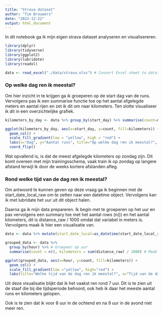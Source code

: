 ```yaml
---
title: "Strava dataset"
author: "Tim Brouwers"
date: "2022-12-22"
output: html_document
---
```


In dit notebook ga ik mijn eigen strava dataset analyseren en visualisereren.

```r
library(dplyr)
library(tidyverse)
library(ggplot2)
library(lubridate)
library(readxl)
```

```r
data <- read_excel("./data/strava.xlsx") # Convert Excel sheet to dataframe
```

### Op welke dag ren ik meestal?

Om hier inzicht in te krijgen ga ik groeperen op de start dag van de runs. Vervolgens pas ik een summarise functie toe op het aantal afgelegde meters en aantal rijen en zet ik dit om naar kilometers. Ten slotte visualiseer ik dit in een overzichtelijke grafiek.

```r
kilometers_by_day <- data %>% group_by(start_day) %>% summarise(count=n(), kilometers=sum(as.numeric(distance_raw)) / 1000)

ggplot(kilometers_by_day, aes(x=start_day, y=count, fill=kilometers)) +
  geom_col() +
  scale_fill_gradient(low = "yellow", high = "red") + 
  labs(x="Dag", y="Aantal runs", title="Op welke dag ren ik meestal?", fill="Totale kilometers") +
  coord_flip()
```

Wat opvallend is, is dat de meest afgelegde kilometers op zondag zijn. Dit komt overeen met mijn trainingsschema, vaak train ik op zondag op langere afstand terwijl ik door de weeks kortere afstanden afleg.

### Rond welke tijd van de dag ren ik meestal?

Om antwoord te kunnen geven op deze vraag ga ik beginnen met de start_date_local_raw om te zetten naar een datetime object. Vervolgens kan ik met lubridate het uur uit dit object halen.

Daarna ga ik mijn data prepareren. Ik begin met te groeperen op het uur en pas vervolgens een summary toe met het aantal rows (n()) en het aantal kilometers, dit is distance_raw / 1000 omdat dat variabel in meters is. Vervolgens maak ik hier een visualisatie van. 

```r
data <- data %>% mutate(start_date_local=as_datetime(start_date_local_raw)) %>% mutate(hour = hour(start_date_local)) # Muteer start_date_local_raw naar datetime, zodat ik de hour functie kan toepassen om hierop een summary te maken.

grouped_data <- data %>%
  group_by(hour) %>% # Groepeer op uur
  summarise(count = n(), kilometers = sum(distance_raw) / 1000) # Maak een summary van het aantal rijen n() en aantal kilometers = sum(distance_raw) / 1000

ggplot(grouped_data, aes(x=hour, y=count, fill=kilometers)) + 
  geom_col() +
  scale_fill_gradient(low ="yellow", high="red") + 
  labs(title="Welke tijd van de dag ren ik meestal?", x="Tijd van de dag", y="Aantal runs", fill="Totale kilometers")
```

Uit deze visualisatie blijkt dat ik het vaakst ren rond 7 uur. Dit is te zien uit de staaf die bij die tijdsperiode behoord, ook heb ik daar het meeste aantal runs en kilometers gelopen.

Ook is te zien dat ik voor 8 uur in de ochtend en na 9 uur in de avond niet meer ren. 